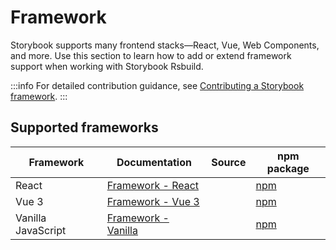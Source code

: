 
# Framework

Storybook supports many frontend stacks—React, Vue, Web Components, and more. Use this section to learn how to add or extend framework support when working with Storybook Rsbuild.

:::info
For detailed contribution guidance, see [Contributing a Storybook framework](https://storybook.js.org/docs/contribute/framework).
:::

## Supported frameworks

| Framework          | Documentation                                   | Source                                                                                                       | npm package                                                  |
| ------------------ | ----------------------------------------------- | ------------------------------------------------------------------------------------------------------------ | ------------------------------------------------------------ |
| React              | [Framework - React](/guide/framework/react)     | <SourceCode href="https://github.com/rspack-contrib/storybook-rsbuild/tree/main/packages/framework-react" /> | [npm](https://www.npmjs.com/package/storybook-react-rsbuild) |
| Vue 3              | [Framework - Vue 3](/guide/framework/vue)       | <SourceCode href="https://github.com/rspack-contrib/storybook-rsbuild/tree/main/packages/framework-vue3" />  | [npm](https://www.npmjs.com/package/storybook-vue3-rsbuild)  |
| Vanilla JavaScript | [Framework - Vanilla](/guide/framework/vanilla) | <SourceCode href="https://github.com/rspack-contrib/storybook-rsbuild/tree/main/packages/framework-html" />  | [npm](https://www.npmjs.com/package/storybook-html-rsbuild)  |
